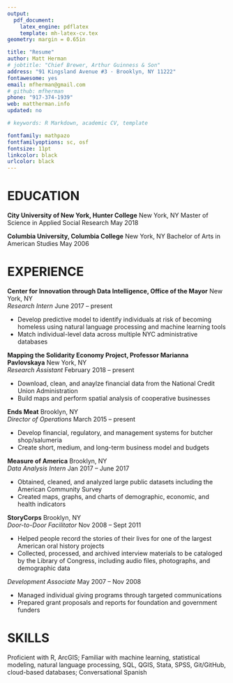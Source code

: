 ```yaml
---
output: 
  pdf_document:
    latex_engine: pdflatex
    template: mh-latex-cv.tex
geometry: margin = 0.65in

title: "Resume"
author: Matt Herman
# jobtitle: "Chief Brewer, Arthur Guinness & Son"
address: "91 Kingsland Avenue #3 · Brooklyn, NY 11222"
fontawesome: yes
email: mfherman@gmail.com
# github: mfherman
phone: "917-374-1939"
web: mattherman.info
updated: no

# keywords: R Markdown, academic CV, template

fontfamily: mathpazo
fontfamilyoptions: sc, osf
fontsize: 11pt
linkcolor: black
urlcolor: black
---
```


# EDUCATION

**City University of New York, Hunter College** \hfill New York, NY \newline
Master of Science in Applied Social Research \hfill May 2018 

**Columbia University, Columbia College** \hfill New York, NY \newline
Bachelor of Arts in American Studies \hfill May 2006  

# EXPERIENCE

**Center for Innovation through Data Intelligence, Office of the Mayor** \hfill New York, NY  
*Research Intern* \hfill June 2017 -- present

- Develop predictive model to identify individuals at risk of becoming homeless using natural language processing and machine learning tools
- Match individual-level data across multiple NYC administrative databases

**Mapping the Solidarity Economy Project, Professor Marianna Pavlovskaya** \hfill New York, NY  
*Research Assistant* \hfill February 2018 -- present

- Download, clean, and anaylze financial data from the National Credit Union Administration
- Build maps and perform spatial analysis of cooperative businesses

**Ends Meat** \hfill Brooklyn, NY  
*Director of Operations* \hfill March 2015 -- present

- Develop financial, regulatory, and management systems for butcher shop/salumeria
- Create short, medium, and long-term business model and budgets

**Measure of America** \hfill Brooklyn, NY  
*Data Analysis Intern* \hfill Jan 2017 -- June 2017

- Obtained, cleaned, and analyzed large public datasets including the American Community Survey
- Created maps, graphs, and charts of demographic, economic, and health indicators

<!-- **Religion and Society Study** \hfill Lusaka, Zambia   -->
<!-- *Research Coordinator* \hfill June 2016 -- Aug 2016 -->

<!-- -	Built partnerships with and documented political activities of key church groups -->
<!-- -	Conducted interviews with religious and civil society leaders -->
<!-- -	Acquired data from Zambian government agencies related to religious organizations -->

**StoryCorps** \hfill Brooklyn, NY  
*Door-to-Door Facilitator* \hfill Nov 2008 -- Sept 2011  

- Helped people record the stories of their lives for one of the largest American oral history projects
- Collected, processed, and archived interview materials to be cataloged by the Library of Congress, including audio files, photographs, and demographic data

*Development Associate* \hfill May 2007 -- Nov 2008

-	Managed individual giving programs through targeted communications
-	Prepared grant proposals and reports for foundation and government funders

# SKILLS
Proficient with R, ArcGIS; Familiar with machine learning, statistical modeling, natural language processing, SQL, QGIS, Stata, SPSS, Git/GitHub, cloud-based databases; Conversational Spanish